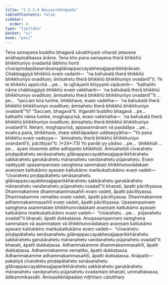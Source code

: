```yaml
---
title: "1.5.3.4 Āmisasikkhāpada"
tableOfContents: false
sidebar:
  order: 4
type: "tipitaka"
basket: "vi"
book: "paci"
---
```



<DynamicBreadcrumb />

<Division number="164" book="paci" e="ch" v="2" p="81">

<Paragraph number="548" book="paci">
Tena samayena buddho bhagavā sāvatthiyaṃ viharati jetavane anāthapiṇḍikassa ārāme. Tena kho pana samayena therā bhikkhū bhikkhuniyo ovadantā lābhino honti cīvarapiṇḍapātasenāsanagilānappaccayabhesajjaparikkhārānaṃ. Chabbaggiyā bhikkhū evaṃ vadanti—  “na bahukatā therā bhikkhū bhikkhuniyo ovadituṃ; āmisahetu therā bhikkhū bhikkhuniyo ovadantī”ti.
</Paragraph>

<Paragraph number="549" book="paci">
Ye te bhikkhū appicchā …pe…  te ujjhāyanti khiyyanti vipācenti—  “kathañhi nāma chabbaggiyā bhikkhū evaṃ vakkhanti—  ‘na bahukatā therā bhikkhū bhikkhuniyo ovadituṃ; āmisahetu therā bhikkhū bhikkhuniyo ovadantī’”ti …pe…  “saccaṃ kira tumhe, bhikkhave, evaṃ vadetha—  ‘na bahukatā therā bhikkhū bhikkhuniyo ovadituṃ; āmisahetu therā bhikkhū bhikkhuniyo ovadantī’”ti? “Saccaṃ, bhagavā”ti. Vigarahi buddho bhagavā …pe…  kathañhi nāma tumhe, moghapurisā, evaṃ vakkhatha—  ‘na bahukatā therā bhikkhū bhikkhuniyo ovadituṃ; āmisahetu therā bhikkhū bhikkhuniyo ovadantī’ti. Netaṃ, moghapurisā, appasannānaṃ vā pasādāya …pe…  evañca pana, bhikkhave, imaṃ sikkhāpadaṃ uddiseyyātha—
</Paragraph>

</Division>
<Division number="165" book="paci" e="ch" v="2" p="81">

<Paragraph number="550" book="paci">
<Emphasis>“Yo pana bhikkhu evaṃ vadeyya—  ‘āmisahetu therā bhikkhū bhikkhuniyo ovandantī’ti, pācittiyan”</Emphasis>ti. (*24*:<Emphasis>73</Emphasis>)
</Paragraph>

</Division>
<Division number="166" book="paci" e="ch" v="2" p="82">

<Paragraph number="551" book="paci">
<Emphasis>Yo panā</Emphasis>ti yo yādiso …pe…  <Emphasis>bhikkhū</Emphasis>ti …pe…  ayaṃ imasmiṃ atthe adhippeto bhikkhūti.
</Paragraph>

<Paragraph number="552" book="paci">
<Emphasis>Āmisahetū</Emphasis>ti cīvarahetu piṇḍapātahetu senāsanahetu gilānappaccayabhesajjaparikkhārahetu sakkārahetu garukārahetu mānanahetu vandanahetu pūjanahetu.
</Paragraph>

<Paragraph number="553" book="paci">
<Emphasis>Evaṃ vadeyyā</Emphasis>ti upasampannaṃ saṃghena sammataṃ bhikkhunovādakaṃ avaṇṇaṃ kattukāmo ayasaṃ kattukāmo maṅkukattukāmo evaṃ vadeti—  “cīvarahetu piṇḍapātahetu senāsanahetu gilānappaccayabhesajjaparikkhārahetu sakkārahetu garukārahetu mānanahetu vandanahetu pūjanahetu ovadatī”ti bhaṇati, āpatti pācittiyassa.
</Paragraph>

</Division>
<Division number="167" book="paci" e="ch" v="2" p="82">

<Paragraph number="554" book="paci">
Dhammakamme dhammakammasaññī evaṃ vadeti, āpatti pācittiyassa. Dhammakamme vematiko evaṃ vadeti, āpatti pācittiyassa. Dhammakamme adhammakammasaññī evaṃ vadeti, āpatti pācittiyassa.
</Paragraph>

<Paragraph number="555" book="paci">
Upasampannaṃ saṃghena asammataṃ bhikkhunovādakaṃ avaṇṇaṃ kattukāmo ayasaṃ kattukāmo maṅkukattukāmo evaṃ vadeti—  “cīvarahetu …pe…  pūjanahetu ovadatī”ti bhaṇati, āpatti dukkaṭassa. Anupasampannaṃ saṃghena sammataṃ vā asammataṃ vā bhikkhunovādakaṃ avaṇṇaṃ kattukāmo ayasaṃ kattukāmo maṅkukattukāmo evaṃ vadeti—  “cīvarahetu piṇḍapātahetu senāsanahetu gilānappaccayabhesajjaparikkhārahetu sakkārahetu garukārahetu mānanahetu vandanahetu pūjanahetu ovadatī”ti bhaṇati, āpatti dukkaṭassa. Adhammakamme dhammakammasaññī, āpatti dukkaṭassa. Adhammakamme vematiko, āpatti dukkaṭassa. Adhammakamme adhammakammasaññī, āpatti dukkaṭassa.
</Paragraph>

</Division>
<Division number="168" book="paci" e="ch" v="2" p="82">

<Paragraph number="556" book="paci">
Anāpatti—  pakatiyā cīvarahetu piṇḍapātahetu senāsanahetu gilānappaccayabhesajjaparikkhārahetu sakkārahetu garukārahetu mānanahetu vandanahetu pūjanahetu ovadantaṃ bhaṇati, ummattakassa, ādikammikassāti.

</Paragraph>
</Division>

<Paragraph number="557" type="center" book="paci">
Āmisasikkhāpadaṃ niṭṭhitaṃ catutthaṃ.
</Paragraph>